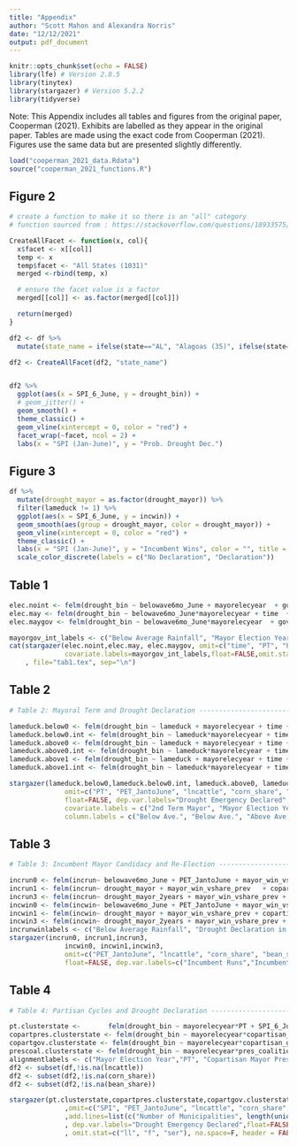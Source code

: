 ```yaml
---
title: "Appendix"
author: "Scott Mahon and Alexandra Norris"
date: "12/12/2021"
output: pdf_document
---
```


```r

knitr::opts_chunk$set(echo = FALSE)
library(lfe) # Version 2.8.5
library(tinytex)
library(stargazer) # Version 5.2.2
library(tidyverse)

```

Note: This Appendix includes all tables and figures from the original paper, Cooperman (2021). Exhibits are labelled as they appear in the original paper. Tables are made using the exact code from Cooperman (2021). Figures use the same data but are presented slightly differently.

```r
load("cooperman_2021_data.Rdata") 
source("cooperman_2021_functions.R") 
```

\newpage

## Figure 2
```r

# create a function to make it so there is an "all" category
# function sourced from : https://stackoverflow.com/questions/18933575/easily-add-an-all-facet-to-facet-wrap-in-ggplot2

CreateAllFacet <- function(x, col){
  x$facet <- x[[col]]
  temp <- x
  temp$facet <- "All States (1031)"
  merged <-rbind(temp, x)

  # ensure the facet value is a factor
  merged[[col]] <- as.factor(merged[[col]])

  return(merged)
}

df2 <- df %>%
  mutate(state_name = ifelse(state=="AL", "Alagoas (35)", ifelse(state=="BA", "Bahia (257)", ifelse(state=="CE", "Cearà (134)", ifelse(state=="MG", "Minas Gerais (40)", ifelse(state=="PB", "Paraíba (170)", ifelse(state=="PE", "Pernambuco (118)", ifelse(state=="PI", "Piauí (109)", ifelse(state=="RN", "Rio Grande do Norte (140)", "Sergipe(28)"))))))))) 

df2 <- CreateAllFacet(df2, "state_name")


df2 %>%
  ggplot(aes(x = SPI_6_June, y = drought_bin)) +
  # geom_jitter() +
  geom_smooth() +
  theme_classic() +
  geom_vline(xintercept = 0, color = "red") +
  facet_wrap(~facet, ncol = 2) +
  labs(x = "SPI (Jan-June)", y = "Prob. Drought Dec.")

```
\newpage

## Figure 3
```r

df %>%
  mutate(drought_mayor = as.factor(drought_mayor)) %>%
  filter(lameduck != 1) %>%
  ggplot(aes(x = SPI_6_June, y = incwin)) +
  geom_smooth(aes(group = drought_mayor, color = drought_mayor)) +
  geom_vline(xintercept = 0, color = "red") +
  theme_classic() +
  labs(x = "SPI (Jan-June)", y = "Incumbent Wins", color = "", title = "Re-Election Rates and Drought Declaration") +
  scale_color_discrete(labels = c("No Declaration", "Declaration"))

```

\newpage

## Table 1

```r

elec.noint <- felm(drought_bin ~ belowave6mo_June + mayorelecyear  + govelecyear + time + time.sq  + PT  + PET_JantoJune +  lncattle + corn_share + bean_share |ibgecode|0|state.year, data=df)
elec.may <- felm(drought_bin ~ belowave6mo_June*mayorelecyear + time  + time.sq+ PT + PET_JantoJune +  lncattle + corn_share + bean_share  |ibgecode|0|state.year, data=df)
elec.maygov <- felm(drought_bin ~ belowave6mo_June*mayorelecyear  + govelecyear*belowave6mo_June + time + time.sq + PT  + PET_JantoJune +  lncattle + corn_share + bean_share |ibgecode|0|state.year, data=df)

mayorgov_int_labels <- c("Below Average Rainfall", "Mayor Election Year",  "State/Fed Election Year", "Mayor Election * Below Ave. Rainfall", "State/Fed Election * Below Ave. Rainfall")
cat(stargazer(elec.noint,elec.may, elec.maygov, omit=c("time", "PT", "PET_JantoJun", "lncattle", "corn_share", "bean_share"),  dep.var.labels="Drought Emergency Declared",
              covariate.labels=mayorgov_int_labels,float=FALSE,omit.stat=c("ll", "f"), header = FALSE)
    , file="tab1.tex", sep="\n")


```

\newpage

## Table 2

```r

# Table 2: Mayoral Term and Drought Declaration ---------------------------

lameduck.below0 <- felm(drought_bin ~ lameduck + mayorelecyear + time + time.sq + PT  + PET_JantoJune +  lncattle + corn_share + bean_share |ibgecode |0|state.year, data=df, subset =SPI_6_June<0)
lameduck.below0.int <- felm(drought_bin ~ lameduck*mayorelecyear + time + time.sq + PT  + PET_JantoJune +  lncattle + corn_share + bean_share |ibgecode |0|state.year, data=df, subset =SPI_6_June<0)
lameduck.above0 <- felm(drought_bin ~ lameduck + mayorelecyear + time + time.sq + PT  + PET_JantoJune +  lncattle + corn_share + bean_share |ibgecode|0|state.year, data=df, subset =SPI_6_June>0)
lameduck.above0.int <- felm(drought_bin ~ lameduck*mayorelecyear + time + time.sq + PT  + PET_JantoJune +  lncattle + corn_share + bean_share |ibgecode|0|state.year, data=df, subset =SPI_6_June>0)
lameduck.above1 <- felm(drought_bin ~ lameduck + mayorelecyear + time + time.sq + PT  + PET_JantoJune +  lncattle + corn_share + bean_share |ibgecode|0|state.year, data=df, subset =SPI_6_June>1)
lameduck.above1.int <- felm(drought_bin ~ lameduck*mayorelecyear + time + time.sq + PT  + PET_JantoJune +  lncattle + corn_share + bean_share |ibgecode|0|state.year, data=df, subset =SPI_6_June>1)

stargazer(lameduck.below0,lameduck.below0.int, lameduck.above0, lameduck.above0.int, lameduck.above1,lameduck.above1.int,
              omit=c("PT", "PET_JantoJune", "lncattle", "corn_share", "bean_share", "time"),
              float=FALSE, dep.var.labels="Drought Emergency Declared",
              covariate.labels = c("2nd Term Mayor", "Mayor Election Year", "Mayor Election * 2nd Term Mayor"), 
              column.labels = c("Below Ave.", "Below Ave.", "Above Ave.","Above Ave.", "Very High", "Very High"), df = F, header = FALSE)

```

\newpage

## Table 3

```r

# Table 3: Incumbent Mayor Candidacy and Re-Election ----------------------

incrun0 <- felm(incrun~ belowave6mo_June + PET_JantoJune + mayor_win_vshare_prev + copartisan_pres + copartisan_gov + lncattle + corn_share + bean_share |state + year|0|state.year, data=df, subset=lameduck==0)
incrun1 <- felm(incrun~ drought_mayor + mayor_win_vshare_prev   + copartisan_pres + copartisan_gov   + lncattle + corn_share + bean_share |state + year|0|state.year, data=df, subset=lameduck==0)
incrun3 <- felm(incrun~ drought_mayor_2years + mayor_win_vshare_prev + copartisan_pres + copartisan_gov    + lncattle + corn_share + bean_share |state + year|0|state.year, data=df, subset=lameduck==0)
incwin0 <- felm(incwin~ belowave6mo_June + PET_JantoJune + mayor_win_vshare_prev  + copartisan_pres + copartisan_gov   + lncattle + corn_share + bean_share |state + year|0|state.year, data=df, subset=lameduck==0)
incwin1 <- felm(incwin~ drought_mayor + mayor_win_vshare_prev + copartisan_pres + copartisan_gov   + lncattle + corn_share + bean_share |state + year|0|state.year, data=df, subset=lameduck==0)
incwin3 <- felm(incwin~ drought_mayor_2years + mayor_win_vshare_prev + copartisan_pres + copartisan_gov   + lncattle + corn_share + bean_share |state + year|0|state.year, data=df, subset=lameduck==0)
incrunwinlabels <- c("Below Average Rainfall", "Drought Declaration in Mayor Election Year","Drought Declaration in Last Two Years", "Mayor's Vote Share in Previous Election", "Copartisan President", "Copartisan Governor")
stargazer(incrun0, incrun1,incrun3,
              incwin0, incwin1,incwin3,
              omit=c("PET_JantoJune", "lncattle", "corn_share", "bean_share"),covariate.labels=incrunwinlabels,
              float=FALSE, dep.var.labels=c("Incumbent Runs","Incumbent Wins"),df = F, header = FALSE)

```

\newpage

## Table 4

```r

# Table 4: Partisan Cycles and Drought Declaration ------------------------------------------------------

pt.clusterstate <-       felm(drought_bin ~ mayorelecyear*PT + SPI_6_June + PET_JantoJune + time + time.sq + lncattle + corn_share + bean_share |ibgecode|0|state.year, data=df, subset=PT_variation==1)
copartpres.clusterstate <- felm(drought_bin ~ mayorelecyear*copartisan_pres + SPI_6_June + PET_JantoJune + time + time.sq +lncattle + corn_share + bean_share  |ibgecode|0|state.year, data=df, subset= copartisan_pres_variation==1)
copartgov.clusterstate <- felm(drought_bin ~ mayorelecyear*copartisan_gov + SPI_6_June + PET_JantoJune + time + time.sq +lncattle + corn_share + bean_share   |ibgecode|0|state.year, data=df, subset=copartisan_gov_variation==1)
prescoal.clusterstate <- felm(drought_bin ~ mayorelecyear*pres_coalition_mayor + SPI_6_June + PET_JantoJune + time + time.sq +lncattle + corn_share + bean_share |ibgecode|0|state.year, data=df, subset= pres_coalition_mayor_variation==1)
alignmentlabels <- c("Mayor Election Year","PT", "Copartisan Mayor President", "Copartisan Mayor Governor", "Copartisan Mayor President Coalition", "Mayor Elec. * PT", "Mayor Elec. * Co. Mayor Pres.", "Mayor Elect. * Co. Mayor Gov.","Mayor Elec. * Co. Mayor Pres. Coal.")
df2 <- subset(df,!is.na(lncattle))
df2 <- subset(df2,!is.na(corn_share))
df2 <- subset(df2,!is.na(bean_share))

stargazer(pt.clusterstate,copartpres.clusterstate,copartgov.clusterstate,prescoal.clusterstate
              ,omit=c("SPI", "PET_JantoJune", "lncattle", "corn_share", "bean_share", "time")
              ,add.lines=list(c("Number of Municipalities", length(unique(df2$ibgecode[df2$PT_variation==1])),  length(unique(df2$ibgecode[df2$copartisan_pres_variation==1])), length(unique(df2$ibgecode[df2$copartisan_gov_variation==1])), length(unique(df2$ibgecode[df2$pres_coalition_mayor_variation==1]))))
              , dep.var.labels="Drought Emergency Declared",float=FALSE, covariate.labels=alignmentlabels
              , omit.stat=c("ll", "f", "ser"), no.space=F, header = FALSE)

```

